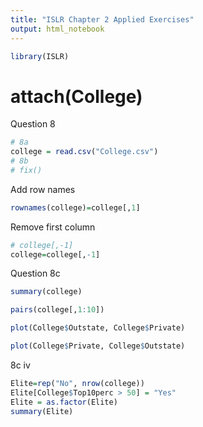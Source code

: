 ```yaml
---
title: "ISLR Chapter 2 Applied Exercises"
output: html_notebook
---
```


```r
library(ISLR)

```

# attach(College)
Question 8


```r
# 8a
college = read.csv("College.csv")
# 8b
# fix()
```

Add row names
```r
rownames(college)=college[,1]
```

Remove first column
```r
# college[,-1]
college=college[,-1]
```

Question 8c
```r
summary(college)

```

```r
pairs(college[,1:10])
```
```r
plot(College$Outstate, College$Private)
```

```r
plot(College$Private, College$Outstate)
```
8c iv
```r
Elite=rep("No", nrow(college))
Elite[College$Top10perc > 50] = "Yes"
Elite = as.factor(Elite)
summary(Elite)
```

